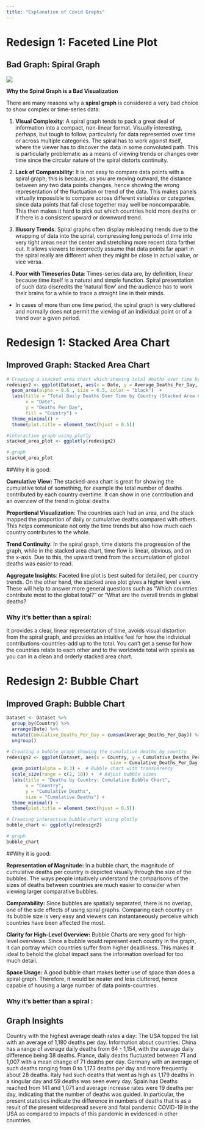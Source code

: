 ```yaml
---
title: "Explanation of Covid Graphs"
---
```


# Redesign 1: Faceted Line Plot

## Bad Graph: Spiral Graph

![](spiral_image.jpg)

**Why the Spiral Graph is a Bad Visualization**

There are many reasons why a **spiral graph** is considered a very bad choice to show complex or time-series data:

1.  **Visual Complexity**: A spiral graph tends to pack a great deal of information into a compact, non-linear format. Visually interesting, perhaps, but tough to follow, particularly for data represented over time or across multiple categories. The spiral has to work against itself, where the viewer has to discover the data in some convoluted path. This is particularly problematic as a means of viewing trends or changes over time since the circular nature of the spiral distorts continuity.

2.  **Lack of Comparability**: It is not easy to compare data points with a spiral graph; this is because, as you are moving outward, the distance between any two data points changes, hence showing the wrong representation of the fluctuation or trend of the data. This makes panels virtually impossible to compare across different variables or categories, since data points that fall close together may well be noncomparable. This then makes it hard to pick out which countries hold more deaths or if there is a consistent upward or downward trend.

3.  **Illusory Trends**: Spiral graphs often display misleading trends due to the wrapping of data into the spiral, compressing long periods of time into very tight areas near the center and stretching more recent data farther out. It allows viewers to incorrectly assume that data points far apart in the spiral really are different when they might be close in actual value, or vice versa.

4.  **Poor with Timeseries Data**: Times-series data are, by definition, linear because time itself is a natural and simple function. Spiral presentation of such data discredits the 'natural flow' and the audience has to work their brains for a while to trace a straight line in their minds.

-   In cases of more than one time period, the spiral graph is very cluttered and normally does not permit the viewing of an individual point or of a trend over a given period.



# Redesign 1: Stacked Area Chart

## Improved Graph: Stacked Area Chart

```r
# Creating a stacked area chart which showing total deaths over time by country
redesign2 <- ggplot(Dataset, aes(x = Date, y = Average_Deaths_Per_Day, fill = Country)) +
  geom_area(alpha = 0.6 , size = 0.5, color = "black")  +  
  labs(title = "Total Daily Deaths Over Time by Country (Stacked Area Chart)",
       x = "Date", 
       y = "Deaths Per Day",
       fill = "Country") +
  theme_minimal() +
  theme(plot.title = element_text(hjust = 0.5))

#interactive graph using plotly
stacked_area_plot <- ggplotly(redesign2)

# graph
stacked_area_plot
```


##Why it is good:

**Cumulative View:** The stacked-area chart is great for showing the cumulative total of something, for example the total number of deaths contributed by each country overtime. It can show in one contribution and an overview of the trend in global deaths.

**Proportional Visualization**: The countries each had an area, and the stack mapped the proportion of daily or cumulative deaths compared with others. This helps communicate not only the time trends but also how much each country contributes to the whole.

**Trend Continuity**: In the spiral graph, time distorts the progression of the graph, while in the stacked area chart, time flow is linear, obvious, and on the x-axis. Due to this, the upward trend from the accumulation of global deaths was easier to read.

**Aggregate Insights**: Faceted line plot is best suited for detailed, per country trends. On the other hand, the stacked area plot gives a higher level view. These will help to answer more general questions such as "Which countries contribute most to the global total?" or "What are the overall trends in global deaths?

### Why it's better than a spiral:

It provides a clear, linear representation of time, avoids visual distortion from the spiral graph, and provides an intuitive feel for how the individual contributions-countries-add up to the total. You can't get a sense for how the countries relate to each other and to the worldwide total with spirals as you can in a clean and orderly stacked area chart.

# Redesign 2: Bubble Chart

## Improved Graph: Bubble Chart

```r
Dataset <- Dataset %>%
  group_by(Country) %>%
  arrange(Date) %>%
  mutate(Cumulative_Deaths_Per_Day = cumsum(Average_Deaths_Per_Day)) %>%
  ungroup()

# Creating a bubble graph showing the cumulative deaths by country
redesign2 <- ggplot(Dataset, aes(x = Country, y = Cumulative_Deaths_Per_Day, 
                                      size = Cumulative_Deaths_Per_Day, color = Country)) +
  geom_point(alpha = 0.3) +  # Bubble chart with transparency
  scale_size(range = c(2, 10)) +  # Adjust bubble sizes
  labs(title = "Deaths by Country: Cumulative Bubble Chart", 
       x = "Country", 
       y = "Cumulative Deaths",
       size = "Cumulative Deaths") +
  theme_minimal() +
  theme(plot.title = element_text(hjust = 0.5))

# Creating interactive bubble chart using plotly
bubble_chart <- ggplotly(redesign2)

# graph
bubble_chart
```


##Why it is good:

**Representation of Magnitude:** In a bubble chart, the magnitude of cumulative deaths per country is depicted visually through the size of the bubbles. The ways people intuitively understand the comparisons of the sizes of deaths between countries are much easier to consider when viewing larger comparative bubbles.

**Comparability:** Since bubbles are spatially separated, there is no overlap, one of the side effects of using spiral graphs. Comparing each country on its bubble size is very easy and viewers can instantaneously perceive which countries have been affected the most.

**Clarity for High-Level Overview:** Bubble Charts are very good for high-level overviews. Since a bubble would represent each country in the graph, it can portray which countries suffer from higher deadliness. This makes it ideal to behold the global impact sans the information overload for too much detail.

**Space Usage:** A good bubble chart makes better use of space than does a spiral graph. Therefore, it would be neater and less cluttered, hence capable of housing a large number of data points-countries.

### Why it's better than a spiral : 

<!-- The bubble chart shows the relative size much clearer and is much easier to interpret at a glance. While the spiral graph, due to its overlapping points and confusing trends, did not state so clearly that some countries have higher or lower cumulative deaths, the bubble chart does. This clarity in perceived size avoids ambiguity from the shape of the spiral itself. -->


## Graph Insights
Country with the highest average death rates a day: The USA topped the list with an average of 1,180 deaths per day.
Information about countries:
China has a range of average daily deaths from 64 - 1,154, with the average daily difference being 38 deaths.
France, daily deaths fluctuated between 71 and 1,007 with a mean change of 71 deaths per day.
Germany with an average of such deaths ranging from 0 to 1,173 deaths per day and more frequently about 28 deaths.
Italy had such deaths that went as high as 1,179 deaths in a singular day and 59 deaths was seen every day.
Spain has Deaths reached from 141 and 1,071 and average increase rates were 19 deaths per day, indicating that the number of deaths was guided.
In particular, the present statistics indicate the difference in numbers of deaths that is as a result of the present widespread severe and fatal pandemic COVID-19 in the USA as compared to impacts of this pandemic in evidenced in other countries.